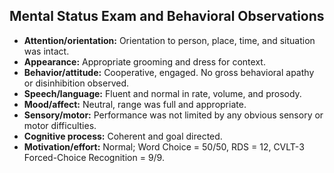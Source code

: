 ## Mental Status Exam and Behavioral Observations

- **Attention/orientation:** Orientation to person, place, time, and situation was intact.
- **Appearance:** Appropriate grooming and dress for context.
- **Behavior/attitude:** Cooperative, engaged. No gross behavioral apathy or disinhibition observed.
- **Speech/language:** Fluent and normal in rate, volume, and prosody.
- **Mood/affect:** Neutral, range was full and appropriate.
- **Sensory/motor:** Performance was not limited by any obvious sensory or motor difficulties.
- **Cognitive process:** Coherent and goal directed.
- **Motivation/effort:** Normal; Word Choice = 50/50, RDS = 12, CVLT-3 Forced-Choice Recognition = 9/9.
